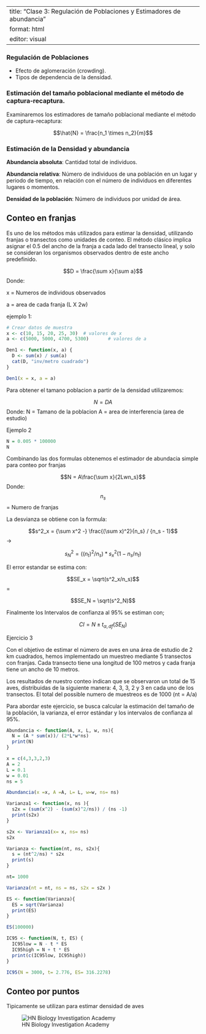 
---
title: "Clase 3: Regulación de Poblaciones y Estimadores de abundancia"
format: html
editor: visual
---

### Regulación de Poblaciones

-   Efecto de aglomeración (crowding).
-   Tipos de dependencia de la densidad.

### Estimación del tamaño poblacional mediante el método de captura-recaptura.


Examinaremos los estimadores de tamaño poblacional mediante el método de captura-recaptura:

$$\hat{N} = \frac{n_1 \times n_2}{m}$$



### Estimación de la Densidad y abundancia

**Abundancia absoluta**: Cantidad total de individuos.

**Abundancia relativa**: Número de individuos de una población en un lugar y periodo de tiempo, en relación con el número de individuos en diferentes lugares o momentos.

**Densidad de la población**: Número de individuos por unidad de área.

## Conteo en franjas

Es uno de los métodos más utilizados para estimar la densidad, utilizando franjas o transectos como unidades de conteo. El método clásico implica asignar el 0.5 del ancho de la franja a cada lado del transecto lineal, y solo se consideran los organismos observados dentro de este ancho predefinido.

$$D = \frac{\sum x}{\sum a}$$
Donde: 

x = Numeros de individous observados

a = area de cada franja (L X 2w)

ejemplo 1: 

```r
# Crear datos de muestra
x <- c(10, 15, 20, 25, 30)  # valores de x
a <- c(5000, 5000, 4700, 5300)       # valores de a

Den1 <- function(x, a) {
  D <- sum(x) / sum(a)
  cat(D, "inv/metro cuadrado")
}

Den1(x = x, a = a)
```
Para obtener el tamano poblacion a partir de la densidad utilizaremos:

$$N = DA$$
Donde:
N = Tamano de la poblacion
A = area de interferencia (area de estudio) 

Ejemplo 2

```r
N = 0.005 * 100000
N
```
Combinando las dos formulas obtenemos el estimador de abundacia simple para conteo por franjas

$$N = A\frac{\sum x}{2Lwn_s}$$
Donde:
$$n_s$$ = Numero de franjas

La desvianza se obtiene con la formula:

$$s^2_x = {\sum x^2 -} \frac{(\sum x)^2}{n_s} / {n_s - 1}$$ ->

$$s^2_N = {{((n_t)^2}/n_s)} * {s^2_x}{(1 - n_s / n_t)}$$

El error estandar se estima con:

$$SE_x = \sqrt(s^2_x/n_s)$$ =

$$SE_N = \sqrt(s^2_N)$$


Finalmente los Intervalos de confianza al 95% se estiman con;

$$CI = N \pm t_{\alpha, df}(SE_N)$$

Ejercicio 3

Con el objetivo de estimar el número de aves en una área de estudio de 2 km cuadrados, hemos implementado un muestreo mediante 5 transectos con franjas. Cada transecto tiene una longitud de 100 metros y cada franja tiene un ancho de 10 metros.

Los resultados de nuestro conteo indican que se observaron un total de 15 aves, distribuidas de la siguiente manera: 4, 3, 3, 2 y 3 en cada uno de los transectos. El total del possible numero de muestreos es de 1000 (nt = A/a)

Para abordar este ejercicio, se busca calcular la estimación del tamaño de la población, la varianza, el error estándar y los intervalos de confianza al 95%.


```r
Abundancia <- function(A, x, L, w, ns){
  N = (A * sum(x))/ (2*L*w*ns)
  print(N)
}

x = c(4,3,3,2,3)
A = 2
L = 0.1
w = 0.01
ns = 5

Abundancia(x =x, A =A, L= L, w=w, ns= ns)

Varianza1 <- function(x, ns ){
  s2x = (sum(x^2) - (sum(x)^2/ns)) / (ns -1)
  print(s2x)
}

s2x <- Varianza1(x= x, ns= ns)
s2x

Varianza <- function(nt, ns, s2x){
  s = (nt^2/ns) * s2x 
  print(s)
}

nt= 1000

Varianza(nt = nt, ns = ns, s2x = s2x )

ES <- function(Varianza){
  ES = sqrt(Varianza)
  print(ES)
}

ES(100000)

IC95 <- function(N, t, ES) {
  IC95low = N - t * ES
  IC95high = N + t * ES
  print(c(IC95low, IC95high))
}

IC95(N = 3000, t= 2.776, ES= 316.2278)
```

## Conteo por puntos

Tipicamente se utilizan para estimar densidad de aves



![HN Biology Investigation Academy](HN%20Cursos%20publicidad/HN%20Biology%20Inv%20large.jpg)



